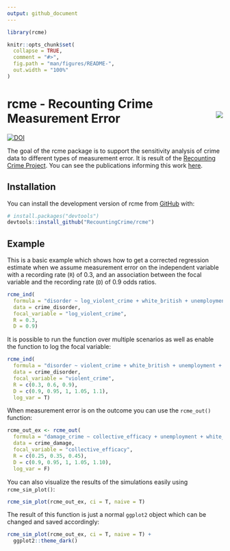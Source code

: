 ```yaml
---
output: github_document
---
```


<!-- README.md is generated from README.Rmd. Please edit that file -->

```r
library(rcme)

knitr::opts_chunk$set(
  collapse = TRUE,
  comment = "#>",
  fig.path = "man/figures/README-",
  out.width = "100%"
)
```

# rcme - Recounting Crime Measurement Error <img src="man/figures/logo.png" align="right" />


<!-- badges: start -->
[![DOI](https://zenodo.org/badge/505738456.svg)](https://zenodo.org/badge/latestdoi/505738456)
<!-- badges: end -->

The goal of the rcme package is to support the sensitivity analysis of crime data to different types of measurement error. It is result of the [Recounting Crime Project](https://recountingcrime.com/). You can see the publications informing this work [here](https://recountingcrime.com/scientific-articles/).

## Installation

You can install the development version of rcme from [GitHub](https://github.com/) with:

``` r
# install.packages("devtools")
devtools::install_github("RecountingCrime/rcme")
```

## Example


This is a basic example which shows how to get a corrected regression estimate when we assume measurement error on the independent variable with a recording rate (`R`) of 0.3, and an association between the focal variable and the recording rate (`D`) of 0.9 odds ratios.  
```r
rcme_ind(
  formula = "disorder ~ log_violent_crime + white_british + unemployment + median_age",
  data = crime_disorder,
  focal_variable = "log_violent_crime",
  R = 0.3,
  D = 0.9) 
```

It is possible to run the function over multiple scenarios as well as enable the function to log the focal variable:

```r
rcme_ind(
  formula = "disorder ~ violent_crime + white_british + unemployment + median_age",
  data = crime_disorder,
  focal_variable = "violent_crime",
  R = c(0.3, 0.6, 0.9),
  D = c(0.9, 0.95, 1, 1.05, 1.1),
  log_var = T) 

```

When measurement error is on the outcome you can use the `rcme_out()` function:

```r
rcme_out_ex <- rcme_out(
  formula = "damage_crime ~ collective_efficacy + unemployment + white_british + median_age",
  data = crime_damage,
  focal_variable = "collective_efficacy",
  R = c(0.25, 0.35, 0.45),
  D = c(0.9, 0.95, 1, 1.05, 1.10),
  log_var = F)

```

You can also visualize the results of the simulations easily using `rcme_sim_plot()`:

```r
rcme_sim_plot(rcme_out_ex, ci = T, naive = T)
```

The result of this function is just a normal `ggplot2` object which can be changed and saved accordingly:

```r
rcme_sim_plot(rcme_out_ex, ci = T, naive = T) +
  ggplot2::theme_dark()
```
